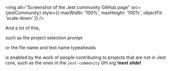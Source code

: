 
<Invert>

<img
  alt="Screenshot of the Jest community GitHub page"
  src={jestCommunity}
  style={{ maxWidth: '100%', maxHeight: '100%', objectFit: 'scale-down' }}
/>

</Invert>

<Notes>

And a lot of this,

such as the project selection prompt

or the file name and test name typeaheads

is enabled by the work of people contributing to projects that are not in Jest core, such as the ones in the `jest-community` GH org **!next slide!**

</Notes>
